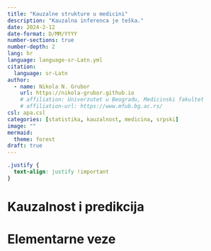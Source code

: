 ```yaml
---
title: "Kauzalne strukture u medicini"
description: "Kauzalna inferenca je teška."
date: 2024-2-12
date-format: D/MM/YYYY
number-sections: true
number-depth: 2
lang: hr
language: language-sr-Latn.yml
citation:
  language: sr-Latn
author:
  - name: Nikola N. Grubor
    url: https://nikola-grubor.github.io
    # affiliation: Univerzutet u Beogradu, Medicinski fakultet
    # affiliation-url: https://www.mfub.bg.ac.rs/
csl: apa.csl
categories: [statistika, kauzalnost, medicina, srpski]
image: ""
mermaid: 
  theme: forest
draft: true
---
```


```css
.justify {
  text-align: justify !important
}
```

# Kauzalnost i predikcija

# Elementarne veze

